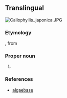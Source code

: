 ==Translingual==
[[File:Callophyllis japonica.JPG|thumb]]
{{wikipedia|Gigartinales}}
{{wikispecies|Gigartinales}}

===Etymology===
{{der|mul|NL.|-}}, from {{der|mul|la|caulis||stalk, stem}} {{suffix|lang=mul||acanthus}}

===Proper noun===
{{taxoninfl|i=1|g=m}}

# {{taxon|genus|family|Caulacanthaceae|certain [[red alga]]e}}

===References===
* [http://www.algaebase.org/search/genus/detail/?genus_id=33244 algaebase]